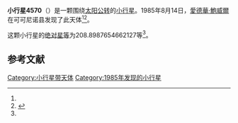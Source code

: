 {{Infobox planet
| bgcolour = #FFFFC0
| name = 4570 Runcorn
| symbol = 
| image = 
| caption = 
| discovery = yes
| discovery_ref = 
| discoverer = [[愛德華·鮑威爾|愛德華·鮑威爾]]
| discovery_site = [[可可尼诺县|可可尼诺县]] 
| discovered = 1985年8月14日
| designations = yes
| mp_name = 
| named_after = 
| alt_names = 1985 PR/ 1969 TO / 1971 BU1 / 1982 SB11 / 1984 DY1 / 1985 RF4 / 1986 XC3
| mp_category = [[主带小行星|主带小行星]]
| orbit_ref = <ref name="a">[http://ssd.jpl.nasa.gov/sbdb.cgi?sstr=4570 4570 Runcorn] {{Wayback|url=http://ssd.jpl.nasa.gov/sbdb.cgi?sstr=4570 |date=20201124005814 }}，小行星數據庫瀏覽器（JPL Small-Body Database Browser）－[[美国国家航空航天局|美国国家航空航天局]]喷气推进实验室</ref>
| epoch = 2456400.5 (2013年4月18日更新)
| aphelion = {{convert|2.436536754423356|AU|km|3|abbr=on|lk=out}}
| perihelion = {{convert|1.960542393236932|AU|km|3|abbr=on}}
| semimajor = {{convert|2.198539573830144|AU|km|3|abbr=on}}
| eccentricity = 0.108252398
| period = 1190.693158 [[日|日]]<br />3.26[[儒略年|儒略年]]
| avg_speed = 
| inclination = 5.015304844982133
| asc_node = 349.2256432648816
| mean_anomaly = 
| arg_peri = 208.8987654662127
| satellites = 
| physical_characteristics = yes
| dimensions = 
| mass = 
| density = 
| surface_grav = 
| escape_velocity = 
| sidereal_day = 
| axial_tilt = 
| pole_ecliptic_lat = 
| pole_ecliptic_lon = 
| albedo = 
| temperatures= 
| temp_name1 = 
| mean_temp_1 = 
| max_temp_1 = 
| temp_name2 = 
| max_temp_2 = 
| spectral_type = 
| abs_magnitude = 208.8987654662127
}}

'''小行星4570'''（{{lang-en|4570 Runcorn}}）是一颗围绕[[太阳|太阳]][[公转|公转]]的[[小行星|小行星]]。1985年8月14日，[[愛德華·鮑威爾|愛德華·鮑威爾]]在可可尼诺县发现了此天体<ref name="a" /><ref>{{cite news|title=小行星列表|url=http://cfa-www.harvard.edu/iau/lists/NumberedMPs.txt|accessdate=2013-07-08|newspaper=哈佛大学|archive-date=2008-05-17|archive-url=https://web.archive.org/web/20080517010638/http://cfa-www.harvard.edu/iau/lists/NumberedMPs.txt|dead-url=no}}</ref>。

这颗小行星的[[绝对星等|绝对星等]]为208.8987654662127等<ref name="a" />。

==参考文献==
{{reflist}}
{{Minor Planet Number|[[小行星4569|小行星4569]]|[[小行星4571|小行星4571]]}}

{{小天体}}

[[Category:小行星带天体|Category:小行星带天体]]
[[Category:1985年发现的小行星|Category:1985年发现的小行星]]

{{asteroid-stub}}